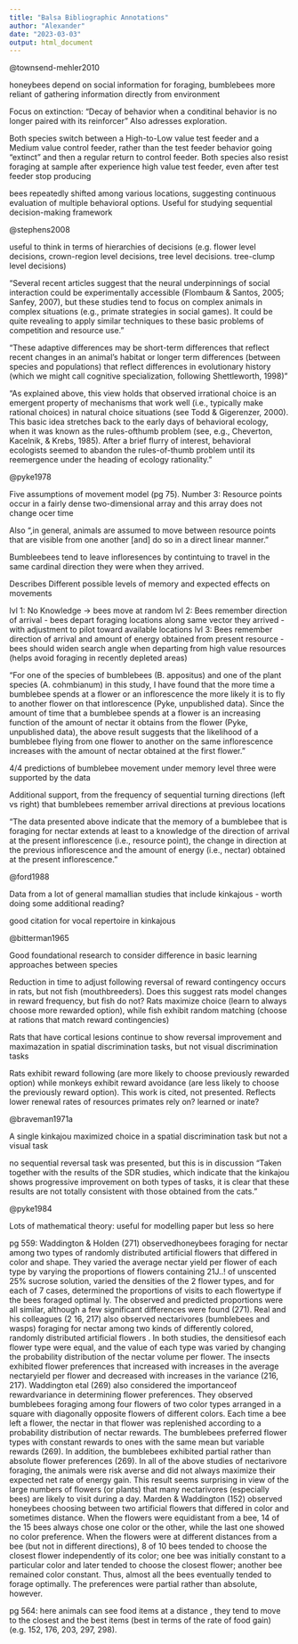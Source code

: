 ```yaml
---
title: "Balsa Bibliographic Annotations"
author: "Alexander"
date: "2023-03-03"
output: html_document
---
```

@townsend-mehler2010

honeybees depend on social information for foraging, bumblebees more reliant of gathering information directly from environment

Focus on extinction: "Decay of behavior when a conditinal behavior is no longer paired with its reinforcer"
Also adresses exploration.

Both species switch between a High-to-Low value test feeder and a Medium value control feeder, rather than the test feeder behavior going "extinct" and then a regular return to control feeder.
Both species also resist foraging at sample after experience high value test feeder, even after test feeder stop producing

bees repeatedly shifted among various locations, suggesting continuous evaluation of multiple behavioral options. Useful for studying sequential decision-making framework

@stephens2008

useful to think in terms of hierarchies of decisions (e.g. flower level decisions, crown-region level decisions, tree level decisions. tree-clump level decisions)

"Several recent articles suggest that the neural underpinnings of social interaction could be experimentally accessible (Flombaum & Santos, 2005; Sanfey, 2007), but these studies tend to focus on complex animals in complex situations (e.g., primate strategies in social games). It could be quite revealing to apply similar techniques to these basic problems of competition and resource use."

"These adaptive differences may be short-term differences that reflect recent changes in an animal’s habitat or longer term differences (between species and populations) that reflect differences in evolutionary history (which we might call cognitive specialization, following Shettleworth, 1998)"

"As explained above, this view holds that observed irrational choice is an emergent property of mechanisms that work well (i.e., typically make rational choices) in natural choice situations (see Todd & Gigerenzer, 2000). This basic idea stretches back to the early days of behavioral ecology, when it was known as the rules-ofthumb problem (see, e.g., Cheverton, Kacelnik, & Krebs, 1985). After a brief flurry of interest, behavioral ecologists seemed to abandon the rules-of-thumb problem until its reemergence under the heading of ecology rationality."

@pyke1978

Five assumptions of movement model (pg 75). Number 3: Resource points occur in a fairly dense two-dimensional array and this array does not change ocer time

Also ",in general, animals are assumed to move between resource points that are visible from one another [and] do so in a direct linear manner."

Bumbleebees tend to leave infloresences by contintuing to travel in the same cardinal direction they were when they arrived.

Describes Different possible levels of memory and expected effects on movements

lvl 1: No Knowledge -> bees move at random
lvl 2: Bees remember direction of arrival - bees depart foraging locations along same vector they arrived - with adjustment to pilot toward available locations
lvl 3: Bees remember direction of arrival and amount of energy obtained from present resource - bees should widen search angle when departing from high value resources (helps avoid foraging in recently depleted areas)

"For one of the species of bumblebees (B. appositus) and one of the plant species (A. cohmbianum) in this study, I have found that the more time a bumblebee spends at a flower or an inflorescence the more likely it is to fly to another flower on that intlorescence (Pyke, unpublished data). Since the amount of time that a bumblebee spends at a flower is an increasing function of the amount of nectar it obtains from the flower (Pyke, unpublished data), the above result suggests that the likelihood of a bumblebee flying from one flower to another on the same inflorescence increases with the amount of nectar obtained at the first flower."

4/4 predictions of bumblebee movement under memory level three were supported by the data

Additional support, from the frequency of sequential turning directions (left vs right) that bumblebees remember arrival directions at previous locations

"The data presented above indicate that the memory of a bumblebee that is foraging for nectar extends at least to a knowledge of the direction of arrival at the present inflorescence (i.e., resource point), the change in direction at the previous inflorescence and the amount of energy (i.e., nectar) obtained at the present inflorescence."

@ford1988

Data from a lot of general mamallian studies that include kinkajous - worth doing some additional reading?

good citation for vocal repertoire in kinkajous

@bitterman1965

Good foundational research to consider difference in basic learning approaches between species

Reduction in time to adjust following reversal of reward contingency occurs in rats, but not fish (mouthbreeders). Does this suggest rats model changes in reward frequency, but fish do not?
Rats maximize choice (learn to always choose more rewarded option), while fish exhibit random matching (choose at rations that match reward contingencies)

Rats that have cortical lesions continue to show reversal improvement and maximazation in spatial discrimination tasks, but not visual discrimination tasks

Rats exhibit reward following (are more likely to choose previously rewarded option) while monkeys exhibit reward avoidance (are less likely to choose the previously reward option). This work is cited, not presented. Reflects lower renewal rates of resources primates rely on? learned or inate?

@braveman1971a

A single kinkajou maximized choice in a spatial discrimination task but not a visual task

no sequential reversal task was presented, but this is in discussion "Taken together with the results of the SDR studies, which indicate that the kinkajou shows progressive improvement on both types of tasks, it is clear that these results are not totally consistent with those obtained from the cats."

@pyke1984

Lots of mathematical theory: useful for modelling paper but less so here

pg 559:
Waddington & Holden (271) observedhoneybees foraging for nectar among two types of randomly distributed artificial flowers that differed in color and shape. They varied the average nectar yield per flower of each type by varying the proportions of flowers containing 21J..! of unscented 25% sucrose solution, varied the densities of the 2 flower types, and for each of 7 cases, determined the proportions of visits to each flowertype if the bees foraged optimal ly. The observed and predicted proportions were all similar, although a few significant differences were found (271).
Real and his colleagues (2 16, 217) also observed nectarivores (bumblebees and wasps) foraging for nectar among two kinds of differently colored, randomly distributed artificial flowers . In both studies, the densitiesof each flower type were equal, and the value of each type was varied by changing the probability distribution of the nectar volume per flower. The insects exhibited flower preferences that increased with increases in the average nectaryield per flower and decreased with increases in the variance (216, 217). 
Waddington etal (269) also considered the importanceof rewardvariance in determining flower preferences. They observed bumblebees foraging among four flowers of two color types arranged in a square with diagonally opposite flowers of different colors. Each time a bee left a flower, the nectar in that flower was replenished according to a probability distribution of nectar rewards. The bumblebees preferred flower types with constant rewards to ones with the same mean but variable rewards (269). In addition, the bumblebees exhibited partial rather than absolute flower preferences (269). 
In all of the above studies of nectarivore foraging, the animals were risk averse and did not always maximize their expected net rate of energy gain. This result seems surprising in view of the large numbers of flowers (or plants) that many nectarivores (especially bees) are likely to visit during a day. 
Marden & Waddington (152) observed honeybees choosing between two artificial flowers that differed in color and sometimes distance. When the flowers were equidistant from a bee, 14 of the 15 bees always chose one color or the other, while the last one showed no color preference. When the flowers were at different distances from a bee (but not in different directions), 8 of 10 bees tended to choose the closest flower independently of its color; one bee was initially constant to a particular color and later tended to choose the closest flower; another bee remained color constant. Thus, almost all the bees eventually tended to forage optimally. The preferences were partial rather than absolute, however.

pg 564: here animals can see food items at a distance , they tend to move to the closest and the best items (best in terms of the rate of food gain) (e.g. 152, 176, 203, 297, 298).